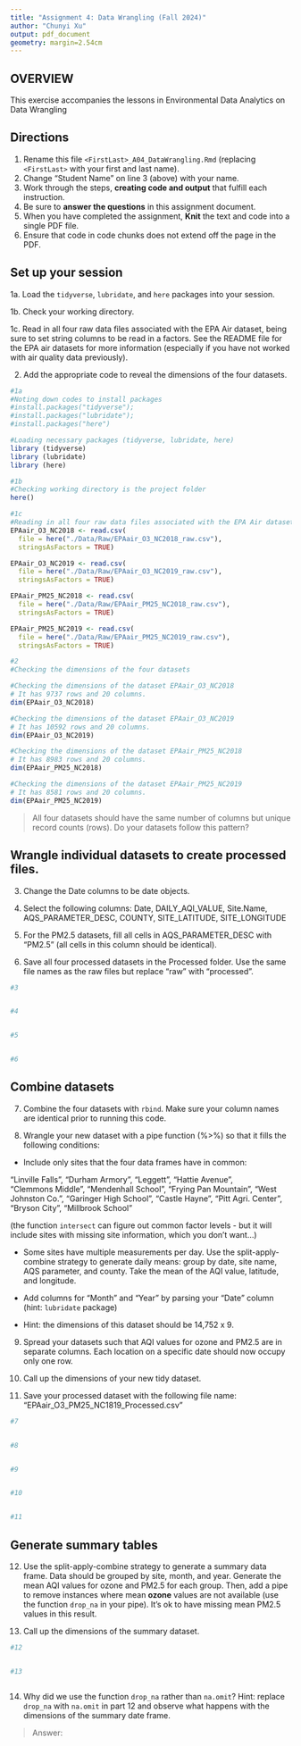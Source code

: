 ```yaml
---
title: "Assignment 4: Data Wrangling (Fall 2024)"
author: "Chunyi Xu"
output: pdf_document
geometry: margin=2.54cm
---
```


## OVERVIEW

This exercise accompanies the lessons in Environmental Data Analytics on Data Wrangling 

## Directions

1. Rename this file `<FirstLast>_A04_DataWrangling.Rmd` (replacing `<FirstLast>` with your first and last name).
2. Change "Student Name" on line 3 (above) with your name.
3. Work through the steps, **creating code and output** that fulfill each instruction.
4. Be sure to **answer the questions** in this assignment document.
5. When you have completed the assignment, **Knit** the text and code into a single PDF file.
6. Ensure that code in code chunks does not extend off the page in the PDF.


## Set up your session 

1a. Load the `tidyverse`,  `lubridate`, and `here` packages into your session.

1b. Check your working directory.

1c. Read in all four raw data files associated with the EPA Air dataset, being sure to set string columns to be read in a factors. See the README file for the EPA air datasets for more information (especially if you have not worked with air quality data previously). 

2. Add the appropriate code to reveal the dimensions of the four datasets. 

```r
#1a 
#Noting down codes to install packages
#install.packages("tidyverse"); 
#install.packages("lubridate");
#install.packages("here")

#Loading necessary packages (tidyverse, lubridate, here)
library (tidyverse)
library (lubridate)
library (here)

#1b 
#Checking working directory is the project folder
here()

#1c 
#Reading in all four raw data files associated with the EPA Air dataset
EPAair_O3_NC2018 <- read.csv(
  file = here("./Data/Raw/EPAair_O3_NC2018_raw.csv"),
  stringsAsFactors = TRUE)   

EPAair_O3_NC2019 <- read.csv(
  file = here("./Data/Raw/EPAair_O3_NC2019_raw.csv"),
  stringsAsFactors = TRUE)

EPAair_PM25_NC2018 <- read.csv(
  file = here("./Data/Raw/EPAair_PM25_NC2018_raw.csv"),
  stringsAsFactors = TRUE)

EPAair_PM25_NC2019 <- read.csv(
  file = here("./Data/Raw/EPAair_PM25_NC2019_raw.csv"),
  stringsAsFactors = TRUE)

#2 
#Checking the dimensions of the four datasets

#Checking the dimensions of the dataset EPAair_O3_NC2018 
# It has 9737 rows and 20 columns. 
dim(EPAair_O3_NC2018)

#Checking the dimensions of the dataset EPAair_O3_NC2019 
# It has 10592 rows and 20 columns. 
dim(EPAair_O3_NC2019)

#Checking the dimensions of the dataset EPAair_PM25_NC2018
# It has 8983 rows and 20 columns. 
dim(EPAair_PM25_NC2018)

#Checking the dimensions of the dataset EPAair_PM25_NC2019
# It has 8581 rows and 20 columns. 
dim(EPAair_PM25_NC2019)


```

>All four datasets should have the same number of columns but unique record counts (rows). Do your datasets follow this pattern?


## Wrangle individual datasets to create processed files.

3. Change the Date columns to be date objects.

4. Select the following columns: Date, DAILY_AQI_VALUE, Site.Name, AQS_PARAMETER_DESC, COUNTY, SITE_LATITUDE, SITE_LONGITUDE

5. For the PM2.5 datasets, fill all cells in AQS_PARAMETER_DESC with "PM2.5" (all cells in this column should be identical).

6. Save all four processed datasets in the Processed folder. Use the same file names as the raw files but replace "raw" with "processed".

```r
#3


#4


#5


#6

```


## Combine datasets

7. Combine the four datasets with `rbind`. Make sure your column names are identical prior to running this code.

8. Wrangle your new dataset with a pipe function (%>%) so that it fills the following conditions: 

  * Include only sites that the four data frames have in common:  
    
  "Linville Falls", "Durham Armory", "Leggett", "Hattie Avenue",  
  "Clemmons Middle", "Mendenhall School", "Frying Pan Mountain", 
  "West Johnston Co.", "Garinger High School", "Castle Hayne", 
  "Pitt Agri. Center", "Bryson City", "Millbrook School" 
  
  (the function `intersect` can figure out common factor levels - but it will include sites with missing site information, which you don't want...) 

  * Some sites have multiple measurements per day. Use the split-apply-combine strategy to generate daily means: group by date, site name, AQS parameter, and county. Take the mean of the AQI value, latitude, and longitude.
  
  * Add columns for "Month" and "Year" by parsing your "Date" column (hint: `lubridate` package)
  
  * Hint: the dimensions of this dataset should be 14,752 x 9.

9. Spread your datasets such that AQI values for ozone and PM2.5 are in separate columns. Each location on a specific date should now occupy only one row.

10. Call up the dimensions of your new tidy dataset.

11. Save your processed dataset with the following file name: "EPAair_O3_PM25_NC1819_Processed.csv"

```r
#7 


#8 


#9


#10


#11


```


## Generate summary tables

12. Use the split-apply-combine strategy to generate a summary data frame. Data should be grouped by site, month, and year. Generate the mean AQI values for ozone and PM2.5 for each group. Then, add a pipe to remove instances where mean **ozone** values are not available (use the function `drop_na` in your pipe). It's ok to have missing mean PM2.5 values in this result. 

13. Call up the dimensions of the summary dataset.

```r

#12


#13



```

14. Why did we use the function `drop_na` rather than `na.omit`? Hint: replace `drop_na` with `na.omit` in part 12 and observe what happens with the dimensions of the summary date frame.

> Answer: 

